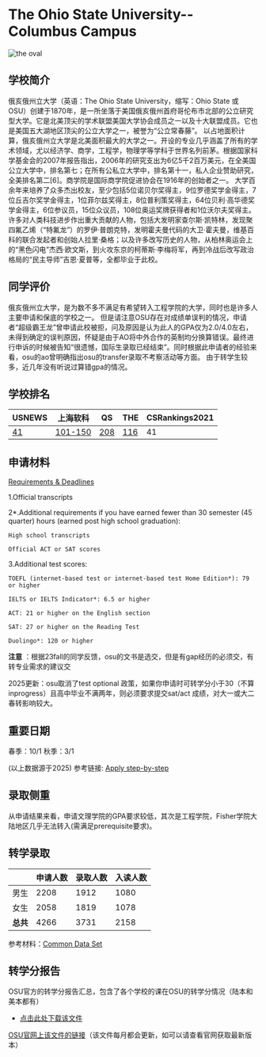# The Ohio State University--Columbus Campus

![the oval](https://user-images.githubusercontent.com/80454689/197106944-36c455a1-1042-40e8-9351-e8904c849630.jpg)

## 学校简介

俄亥俄州立大学（英语：The Ohio State University，缩写：Ohio State 或 OSU）创建于1870年，是一所坐落于美国俄亥俄州首府哥伦布市北部的公立研究型大学。它是北美顶尖的学术联盟美国大学协会成员之一以及十大联盟成员。它也是美国五大湖地区顶尖的公立大学之一，被誉为“公立常春藤”。
以占地面积计算，俄亥俄州立大学是北美面积最大的大学之一。开设的专业几乎涵盖了所有的学术领域，尤以经济学、商学，工程学，物理学等学科于世界名列前茅。根据国家科学基金会的2007年报告指出，2006年的研究支出为6亿5千2百万美元，在全美国公立大学中，排名第七；在所有公私立大学中，排名第十一，私人企业赞助研究，全美排名第二[6]。商学院是国际商学院促进协会在1916年的创始者之一。
大学百余年来培养了众多杰出校友，至少包括5位诺贝尔奖得主，9位罗德奖学金得主，7位丘吉尔奖学金得主，1位菲尔兹奖得主，8位普利策奖得主，64位贝利·高华德奖学金得主，6位参议员，15位众议员，108位奥运奖牌获得者和1位沃尔夫奖得主。许多对人类科技进步作出重大贡献的人物，包括大发明家查尔斯·凯特林，发现聚四氟乙烯（“特氟龙”）的罗伊·普朗克特，发明霍夫曼代码的大卫·霍夫曼，维基百科的联合发起者和创始人拉里·桑格；以及许多改写历史的人物，从柏林奥运会上的“黑色闪电”杰西·欧文斯，到火攻东京的柯蒂斯·李梅将军，再到冷战后改写政治格局的“民主导师”吉恩·夏普等，全都毕业于此校。

## 同学评价

俄亥俄州立大学，是为数不多不满足有希望转入工程学院的大学，同时也是许多人主要申请和保底的学校之一。
但是请注意OSU存在对成绩单误判的情况，申请者“超级霸王龙”曾申请此校被拒，问及原因是认为此人的GPA仅为2.0/4.0左右，未得到确定的误判原因，怀疑是由于AO将中外合作的英制均分换算错误。最终进行申诉的时候被告知“很遗憾，国际生录取已经结束”。同时根据此申请者的经验来看，osu的ao曾明确指出osu的transfer录取不考察活动等方面。
由于转学生较多，近几年没有听说过算错gpa的情况。

## 学校排名

| USNEWS | 上海软科 | QS | THE | CSRankings2021 |
| --- | --- | --- | --- | ---|
| [41](https://www.usnews.com/best-colleges/ohio-state-6883) | [101-150](https://www.shanghairanking.com/institution/the-ohio-state-university-columbus) | [208]([https://www.topuniversities.com/universities/ohio-state-university]) | [116](https://www.timeshighereducation.com/world-university-rankings/ohio-state-university-main-campus) | 41 |

## 申请材料

[Requirements & Deadlines](http://undergrad.osu.edu/apply/transfer/apply-step-by-step#collapseTRDead)

1.Official transcripts

2*.Additional requirements if you have earned fewer than 30 semester (45 quarter) hours (earned post high school graduation):
     
    High school transcripts 
     
    Official ACT or SAT scores
     
3.Additional test scores:
     
    TOEFL (internet-based test or internet-based test Home Edition*): 79 or higher
     
    IELTS or IELTS Indicator*: 6.5 or higher
     
    ACT: 21 or higher on the English section
     
    SAT: 27 or higher on the Reading Test
     
    Duolingo*: 120 or higher
     
    
**注意** ：根据23fall的同学反馈，osu的文书是选交，但是有gap经历的必须交，有转专业需求的建议交

2025更新：osu取消了test optional 政策，如果你申请时可转学分小于30（不算 inprogress）且高中毕业不满两年，则必须要求提交sat/act 成绩，对大一或大二春转影响较大。          









## 重要日期

春季：10/1
秋季：3/1

(以上数据源于2025) 
参考链接: [Apply step-by-step](https://undergrad.osu.edu/apply/international-transfer/apply-step-by-step)











## 录取侧重
从申请结果来看，申请文理学院的GPA要求较低，其次是工程学院，Fisher学院大陆地区几乎无法转入(需满足prerequisite要求)。















## 转学录取

| | 申请人数 | 录取人数 | 入读人数 |
|---|---|---|---|
| 男生 | 2208 | 1912 | 1080 |
| 女生 | 2058 | 1819 | 1078|
| **总共** | 4266 | 3731 | 2158 |

参考材料：[Common Data Set](https://oaa.osu.edu/sites/default/files/uploads/irp/cds/columbus/CDS_2020-2021_Columbus.pdf)

## 转学分报告

OSU官方的转学分报告汇总，包含了各个学校的课在OSU的转学分情况（陆本和美本都有）

- <a href="/test/OSU_semester_equivalencies.xlsx" target="_blank">点击此处下载该文件</a>

[OSU官网上该文件的链接](https://registrar.osu.edu/transfer_credit/)（该文件每月都会更新，如可以请查看官网获取最新版本）





